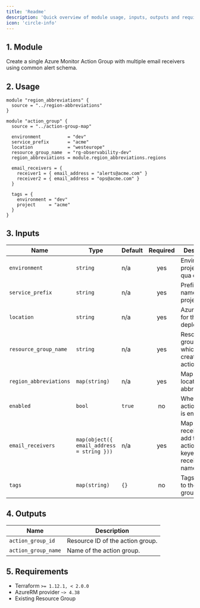 ```yaml
---
title: 'Readme'
description: 'Quick overview of module usage, inputs, outputs and requirements.'
icon: 'circle-info'
---
```


## 1. Module
Create a single Azure Monitor Action Group with multiple email receivers using common alert schema.

## 2. Usage
```hcl main.tf
module "region_abbreviations" {
  source = "../region-abbreviations"
}

module "action_group" {
  source = "../action-group-map"

  environment          = "dev"
  service_prefix       = "acme"
  location             = "westeurope"
  resource_group_name  = "rg-observability-dev"
  region_abbreviations = module.region_abbreviations.regions

  email_receivers = {
    receiver1 = { email_address = "alerts@acme.com" }
    receiver2 = { email_address = "ops@acme.com" }
  }

  tags = {
    environment = "dev"
    project     = "acme"
  }
}
```

## 3. Inputs
| Name | Type | Default | Required | Description |
|------|------|---------|:--------:|-------------|
| `environment` | `string` | n/a | yes | Environment project (dev, qua or prd). |
| `service_prefix` | `string` | n/a | yes | Prefix or name of the project. |
| `location` | `string` | n/a | yes | Azure region for the deployment. |
| `resource_group_name` | `string` | n/a | yes | Resource group in which to create the action group. |
| `region_abbreviations` | `map(string)` | n/a | yes | Map of Azure locations to abbreviations. |
| `enabled` | `bool` | `true` | no | Whether the action group is enabled. |
| `email_receivers` | `map(object({ email_address = string }))` | n/a | yes | Map of email receivers to add to the action group, keyed by receiver name. |
| `tags` | `map(string)` | `{}` | no | Tags applied to the action group. |

## 4. Outputs
| Name | Description |
|------|-------------|
| `action_group_id` | Resource ID of the action group. |
| `action_group_name` | Name of the action group. |

## 5. Requirements
- Terraform `>= 1.12.1, < 2.0.0`
- AzureRM provider `~> 4.38`
- Existing Resource Group
